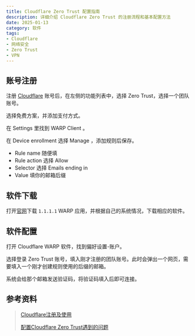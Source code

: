 ```yaml
---
title: Cloudflare Zero Trust 配置指南
description: 详细介绍 Cloudflare Zero Trust 的注册流程和基本配置方法
date: 2025-01-13
category: 软件
tags:
- Cloudflare
- 网络安全
- Zero Trust
- VPN
---
```


## 账号注册

注册 [Cloudflare](https://dash.cloudflare.com/sign-up) 账号后，在左侧的功能列表中，选择 Zero Trust，选择一个团队账号。

选择免费方案，并添加支付方式。

在 Settings 里找到 WARP Client 。

在 Device enrollment 选择 Manage ，添加规则后保存。

- Rule name 随便填
- Rule action 选择 Allow
- Selector 选择 Emails ending in
- Value 填你的邮箱后缀

## 软件下载

打开[官网](https://one.one.one.one/zh-Hans/)下载 `1.1.1.1` WARP 应用，并根据自己的系统情况，下载相应的软件。

## 软件配置

打开 Cloudflare WARP 软件，找到偏好设置-账户。

选择登录 Zero Trust 账号，填入刚才注册的团队账号。此时会弹出一个网页，需要填入一个刚才创建规则使用的后缀的邮箱。

系统会给那个邮箱发送验证码，将验证码填入后即可连接。

## 参考资料

> [Cloudflare注册及使用](https://yiov.top/website/cloudflare.html#%E6%B3%A8%E5%86%8C)
> 
> [配置Cloudflare Zero Trust遇到的问题](https://www.bilibili.com/read/cv34567067/)